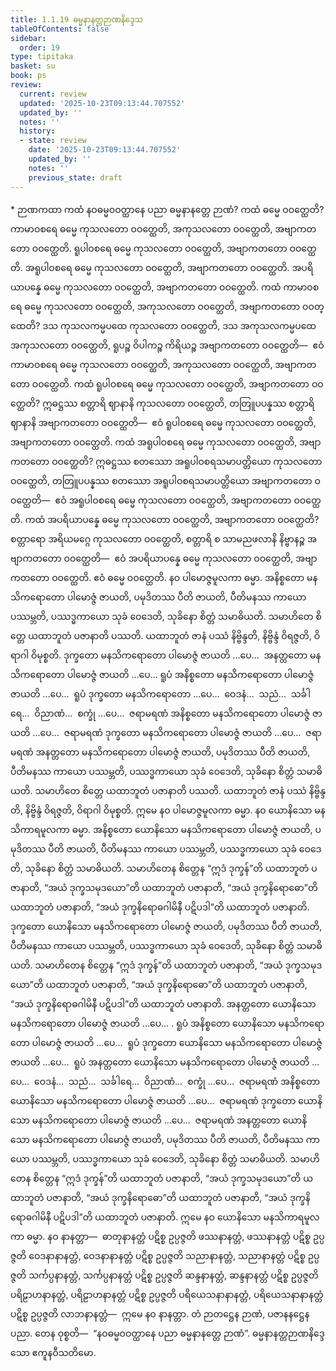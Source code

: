 ```yaml
---
title: 1.1.19 ဓမ္မနာနတ္တဉာဏနိဒ္ဒေသ
tableOfContents: false
sidebar:
  order: 19
type: tipitaka
basket: su
book: ps
review:
  current: review
  updated: '2025-10-23T09:13:44.707552'
  updated_by: ''
  notes: ''
  history:
  - state: review
    date: '2025-10-23T09:13:44.707552'
    updated_by: ''
    notes: ''
    previous_state: draft
---
```



<ReviewStatus review={frontmatter.review} showDetails={true} />

<HypothesisAnnotation frontmatter={frontmatter} />

<DynamicBreadcrumb />

<Paragraph type="center" book="ps">
* ဉာဏကထာ
</Paragraph>


<Division number="73" book="ps" e="ch" v="26" p="5">

<Paragraph number="511" book="ps">
ကထံ နဝဓမ္မဝဝတ္ထာနေ ပညာ ဓမ္မနာနတ္တေ ဉာဏံ? ကထံ ဓမ္မေ ဝဝတ္ထေတိ? ကာမာဝစရေ ဓမ္မေ ကုသလတော ဝဝတ္ထေတိ, အကုသလတော ဝဝတ္ထေတိ, အဗျာကတတော ဝဝတ္ထေတိ. ရူပါဝစရေ ဓမ္မေ ကုသလတော ဝဝတ္ထေတိ, အဗျာကတတော ဝဝတ္ထေတိ. အရူပါဝစရေ ဓမ္မေ ကုသလတော ဝဝတ္ထေတိ, အဗျာကတတော ဝဝတ္ထေတိ. အပရိယာပန္နေ ဓမ္မေ ကုသလတော ဝဝတ္ထေတိ, အဗျာကတတော ဝဝတ္ထေတိ.
</Paragraph>

<Paragraph number="512" book="ps">
ကထံ ကာမာဝစရေ ဓမ္မေ ကုသလတော ဝဝတ္ထေတိ, အကုသလတော ဝဝတ္ထေတိ, အဗျာကတတော ဝဝတ္ထေတိ? ဒသ ကုသလကမ္မပထေ ကုသလတော ဝဝတ္ထေတိ, ဒသ အကုသလကမ္မပထေ အကုသလတော ဝဝတ္ထေတိ, ရူပဉ္စ ဝိပါကဉ္စ ကိရိယဉ္စ အဗျာကတတော ဝဝတ္ထေတိ—  ဧဝံ ကာမာဝစရေ ဓမ္မေ ကုသလတော ဝဝတ္ထေတိ, အကုသလတော ဝဝတ္ထေတိ, အဗျာကတတော ဝဝတ္ထေတိ.
</Paragraph>

<Paragraph number="513" book="ps">
ကထံ ရူပါဝစရေ ဓမ္မေ ကုသလတော ဝဝတ္ထေတိ, အဗျာကတတော ဝဝတ္ထေတိ? ဣဓဋ္ဌဿ စတ္တာရိ ဈာနာနိ ကုသလတော ဝဝတ္ထေတိ, တတြူပပန္နဿ စတ္တာရိ ဈာနာနိ အဗျာကတတော ဝဝတ္ထေတိ—  ဧဝံ ရူပါဝစရေ ဓမ္မေ ကုသလတော ဝဝတ္ထေတိ, အဗျာကတတော ဝဝတ္ထေတိ.
</Paragraph>

<Paragraph number="514" book="ps">
ကထံ အရူပါဝစရေ ဓမ္မေ ကုသလတော ဝဝတ္ထေတိ, အဗျာကတတော ဝဝတ္ထေတိ? ဣဓဋ္ဌဿ စတဿော အရူပါဝစရသမာပတ္တိယော ကုသလတော ဝဝတ္ထေတိ, တတြူပပန္နဿ စတဿော အရူပါဝစရသမာပတ္တိယော အဗျာကတတော ဝဝတ္ထေတိ—  ဧဝံ အရူပါဝစရေ ဓမ္မေ ကုသလတော ဝဝတ္ထေတိ, အဗျာကတတော ဝဝတ္ထေတိ.
</Paragraph>

<Paragraph number="515" book="ps">
ကထံ အပရိယာပန္နေ ဓမ္မေ ကုသလတော ဝဝတ္ထေတိ, အဗျာကတတော ဝဝတ္ထေတိ? စတ္တာရော အရိယမဂ္ဂေ ကုသလတော ဝဝတ္ထေတိ, စတ္တာရိ စ သာမညဖလာနိ နိဗ္ဗာနဉ္စ အဗျာကတတော ဝဝတ္ထေတိ—  ဧဝံ အပရိယာပန္နေ ဓမ္မေ ကုသလတော ဝဝတ္ထေတိ, အဗျာကတတော ဝဝတ္ထေတိ. ဧဝံ ဓမ္မေ ဝဝတ္ထေတိ.
</Paragraph>

<Paragraph number="516" book="ps">
နဝ ပါမောဇ္ဇမူလကာ ဓမ္မာ. အနိစ္စတော မနသိကရောတော ပါမောဇ္ဇံ ဇာယတိ, ပမုဒိတဿ ပီတိ ဇာယတိ, ပီတိမနဿ ကာယော ပဿမ္ဘတိ, ပဿဒ္ဓကာယော သုခံ ဝေဒေတိ, သုခိနော စိတ္တံ သမာဓိယတိ. သမာဟိတေ စိတ္တေ ယထာဘူတံ ပဇာနာတိ ပဿတိ. ယထာဘူတံ ဇာနံ ပဿံ နိဗ္ဗိန္ဒတိ, နိဗ္ဗိန္ဒံ ဝိရဇ္ဇတိ, ဝိရာဂါ ဝိမုစ္စတိ. ဒုက္ခတော မနသိကရောတော ပါမောဇ္ဇံ ဇာယတိ …ပေ…  အနတ္တတော မနသိကရောတော ပါမောဇ္ဇံ ဇာယတိ …ပေ…
</Paragraph>

<Paragraph number="517" book="ps">
ရူပံ အနိစ္စတော မနသိကရောတော ပါမောဇ္ဇံ ဇာယတိ …ပေ…  ရူပံ ဒုက္ခတော မနသိကရောတော …ပေ…  ဝေဒနံ…  သညံ…  သင်္ခါရေ…  ဝိညာဏံ…  စက္ခုံ …ပေ…  ဇရာမရဏံ အနိစ္စတော မနသိကရောတော ပါမောဇ္ဇံ ဇာယတိ …ပေ…  ဇရာမရဏံ ဒုက္ခတော မနသိကရောတော ပါမောဇ္ဇံ ဇာယတိ …ပေ…  ဇရာမရဏံ အနတ္တတော မနသိကရောတော ပါမောဇ္ဇံ ဇာယတိ, ပမုဒိတဿ ပီတိ ဇာယတိ, ပီတိမနဿ ကာယော ပဿမ္ဘတိ, ပဿဒ္ဓကာယော သုခံ ဝေဒေတိ, သုခိနော စိတ္တံ သမာဓိယတိ. သမာဟိတေ စိတ္တေ ယထာဘူတံ ပဇာနာတိ ပဿတိ. ယထာဘူတံ ဇာနံ ပဿံ နိဗ္ဗိန္ဒတိ, နိဗ္ဗိန္ဒံ ဝိရဇ္ဇတိ, ဝိရာဂါ ဝိမုစ္စတိ. ဣမေ နဝ ပါမောဇ္ဇမူလကာ ဓမ္မာ.
</Paragraph>

</Division>
<Division number="74" book="ps" e="ch" v="26" p="83">

<Paragraph number="518" book="ps">
နဝ ယောနိသော မနသိကာရမူလကာ ဓမ္မာ. အနိစ္စတော ယောနိသော မနသိကရောတော ပါမောဇ္ဇံ ဇာယတိ, ပမုဒိတဿ ပီတိ ဇာယတိ, ပီတိမနဿ ကာယော ပဿမ္ဘတိ, ပဿဒ္ဓကာယော သုခံ ဝေဒေတိ, သုခိနော စိတ္တံ သမာဓိယတိ. သမာဟိတေန စိတ္တေန “ဣဒံ ဒုက္ခန်”တိ ယထာဘူတံ ပဇာနာတိ, “အယံ ဒုက္ခသမုဒယော”တိ ယထာဘူတံ ပဇာနာတိ, “အယံ ဒုက္ခနိရောဓော”တိ ယထာဘူတံ ပဇာနာတိ, “အယံ ဒုက္ခနိရောဓဂါမိနီ ပဋိပဒါ”တိ ယထာဘူတံ ပဇာနာတိ. ဒုက္ခတော ယောနိသော မနသိကရောတော ပါမောဇ္ဇံ ဇာယတိ, ပမုဒိတဿ ပီတိ ဇာယတိ, ပီတိမနဿ ကာယော ပဿမ္ဘတိ, ပဿဒ္ဓကာယော သုခံ ဝေဒေတိ, သုခိနော စိတ္တံ သမာဓိယတိ. သမာဟိတေန စိတ္တေန “ဣဒံ ဒုက္ခန်”တိ ယထာဘူတံ ပဇာနာတိ, “အယံ ဒုက္ခသမုဒယော”တိ ယထာဘူတံ ပဇာနာတိ, “အယံ ဒုက္ခနိရောဓော”တိ ယထာဘူတံ ပဇာနာတိ, “အယံ ဒုက္ခနိရောဓဂါမိနီ ပဋိပဒါ”တိ ယထာဘူတံ ပဇာနာတိ. အနတ္တတော ယောနိသော မနသိကရောတော ပါမောဇ္ဇံ ဇာယတိ …ပေ… .
</Paragraph>

<Paragraph number="519" book="ps">
ရူပံ အနိစ္စတော ယောနိသော မနသိကရောတော ပါမောဇ္ဇံ ဇာယတိ …ပေ…  ရူပံ ဒုက္ခတော ယောနိသော မနသိကရောတော ပါမောဇ္ဇံ ဇာယတိ …ပေ…  ရူပံ အနတ္တတော ယောနိသော မနသိကရောတော ပါမောဇ္ဇံ ဇာယတိ …ပေ…  ဝေဒနံ…  သညံ…  သင်္ခါရေ…  ဝိညာဏံ…  စက္ခုံ …ပေ…  ဇရာမရဏံ အနိစ္စတော ယောနိသော မနသိကရောတော ပါမောဇ္ဇံ ဇာယတိ …ပေ…  ဇရာမရဏံ ဒုက္ခတော ယောနိသော မနသိကရောတော ပါမောဇ္ဇံ ဇာယတိ …ပေ…  ဇရာမရဏံ အနတ္တတော ယောနိသော မနသိကရောတော ပါမောဇ္ဇံ ဇာယတိ, ပမုဒိတဿ ပီတိ ဇာယတိ, ပီတိမနဿ ကာယော ပဿမ္ဘတိ, ပဿဒ္ဓကာယော သုခံ ဝေဒေတိ, သုခိနော စိတ္တံ သမာဓိယတိ. သမာဟိတေန စိတ္တေန “ဣဒံ ဒုက္ခန်”တိ ယထာဘူတံ ပဇာနာတိ, “အယံ ဒုက္ခသမုဒယော”တိ ယထာဘူတံ ပဇာနာတိ, “အယံ ဒုက္ခနိရောဓော”တိ ယထာဘူတံ ပဇာနာတိ, “အယံ ဒုက္ခနိရောဓဂါမိနီ ပဋိပဒါ”တိ ယထာဘူတံ ပဇာနာတိ. ဣမေ နဝ ယောနိသော မနသိကာရမူလကာ ဓမ္မာ.
</Paragraph>

<Paragraph number="520" book="ps">
နဝ နာနတ္တာ—  ဓာတုနာနတ္တံ ပဋိစ္စ ဥပ္ပဇ္ဇတိ ဖဿနာနတ္တံ, ဖဿနာနတ္တံ ပဋိစ္စ ဥပ္ပဇ္ဇတိ ဝေဒနာနာနတ္တံ, ဝေဒနာနာနတ္တံ ပဋိစ္စ ဥပ္ပဇ္ဇတိ သညာနာနတ္တံ, သညာနာနတ္တံ ပဋိစ္စ ဥပ္ပဇ္ဇတိ သင်္ကပ္ပနာနတ္တံ, သင်္ကပ္ပနာနတ္တံ ပဋိစ္စ ဥပ္ပဇ္ဇတိ ဆန္ဒနာနတ္တံ, ဆန္ဒနာနတ္တံ ပဋိစ္စ ဥပ္ပဇ္ဇတိ ပရိဠာဟနာနတ္တံ, ပရိဠာဟနာနတ္တံ ပဋိစ္စ ဥပ္ပဇ္ဇတိ ပရိယေသနာနာနတ္တံ, ပရိယေသနာနာနတ္တံ ပဋိစ္စ ဥပ္ပဇ္ဇတိ လာဘနာနတ္တံ—  ဣမေ နဝ နာနတ္တာ. တံ ဉာတဋ္ဌေန ဉာဏံ, ပဇာနနဋ္ဌေန ပညာ. တေန ဝုစ္စတိ—  “နဝဓမ္မဝဝတ္ထာနေ ပညာ ဓမ္မနာနတ္တေ ဉာဏံ”.

</Paragraph>
</Division>

<Paragraph number="521" type="center" book="ps">
ဓမ္မနာနတ္တဉာဏနိဒ္ဒေသော ဧကူနဝီသတိမော.
</Paragraph>